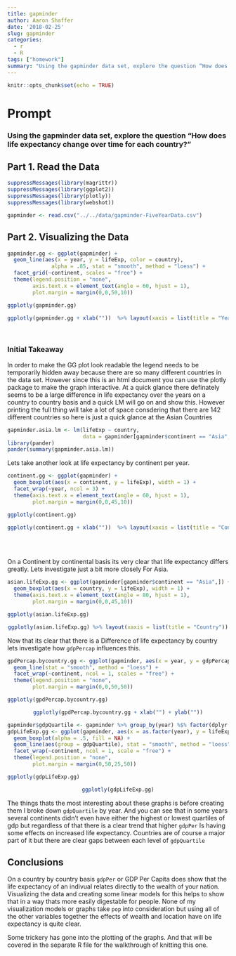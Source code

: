 ```yaml
---
title: gapminder
author: Aaron Shaffer
date: '2018-02-25'
slug: gapminder
categories:
  - r
  - R
tags: ["homework"]
summary: "Using the gapminder data set, explore the question “How does life expectancy change over time for each country?” Automate your entire workflow including data acquisition as a separate R file."
---
```


```r
knitr::opts_chunk$set(echo = TRUE)
```

<h1>Prompt</h1>

<h3>Using the gapminder data set, explore the question "How does life expectancy change over time for each country?"<h3>


<h2>Part 1. Read the Data</h2>

```r
suppressMessages(library(magrittr))
suppressMessages(library(ggplot2))
suppressMessages(library(plotly))
suppressMessages(library(webshot))

gapminder <- read.csv("../../data/gapminder-FiveYearData.csv")
```

<h2>Part 2. Visualizing the Data </h2>

```r
gapminder.gg <- ggplot(gapminder) +  
  geom_line(aes(x = year, y = lifeExp, color = country),
              alpha = .85, stat = "smooth", method = "loess") +
  facet_grid(~continent, scales = "free") +
  theme(legend.position = "none",
        axis.text.x = element_text(angle = 60, hjust = 1),
        plot.margin = margin(0,0,50,10))
```
```r
ggplotly(gapminder.gg)
```
<center>
```r
ggplotly(gapminder.gg + xlab(""))  %>% layout(xaxis = list(title = "Year"))
```
</center>
<br>

<h3> Initial Takeaway </h3>

In order to make the GG plot look readable the legend needs to be temporarily hidden away because there are so many different countries in the data set.  However since this is an html document you can use the plotly package to make the graph interactive.  At a quick glance there definately seems to be a large difference in life expectancy over the years on a country to country basis and a quick LM will go on and show this. However printing the full thing will take a  lot of space consdering that there are 142 different countries so here is just a quick glance at the Asian Countries

```r
gapminder.asia.lm <- lm(lifeExp ~ country,
                        data = gapminder[gapminder$continent == "Asia",])
library(pander)
pander(summary(gapminder.asia.lm))
```

Lets take another look at life expectancy by continent per year.

```r
continent.gg <- ggplot(gapminder) +
  geom_boxplot(aes(x = continent, y = lifeExp), width = 1) +
  facet_wrap(~year, ncol = 3) +
  theme(axis.text.x = element_text(angle = 60, hjust = 1),
        plot.margin = margin(0,0,45,10))
```
```r
ggplotly(continent.gg)
```
<center>

```r
ggplotly(continent.gg + xlab(""))  %>% layout(xaxis = list(title = "Continent"))
```

</center>
<br>
<br>

On a Continent by continental basis its very clear that life expectancy differs greatly.  Lets investigate just a bit more closely For Asia.

```r
asian.lifeExp.gg <- ggplot(gapminder[gapminder$continent == "Asia",]) +
  geom_boxplot(aes(x = country, y = lifeExp), width = 1) +
  theme(axis.text.x = element_text(angle = 80, hjust = 1),
        plot.margin = margin(0,0,45,10))
```
```r
ggplotly(asian.lifeExp.gg)
```
<center>
```r
ggplotly(asian.lifeExp.gg) %>% layout(xaxis = list(title = "Country"))
```
</center>

Now that its clear that there is a Difference of life expectancy by country lets investigate how `gdpPercap` influences this.
```r
gpdPercap.bycountry.gg <- ggplot(gapminder, aes(x = year, y = gdpPercap, color = country)) + geom_point() +
  geom_line(stat = "smooth", method = "loess") +
  facet_wrap(~continent, ncol = 1, scales = "free") +
  theme(legend.position = "none",
        plot.margin = margin(0,0,50,50))
```
```r
ggplotly(gpdPercap.bycountry.gg)
```
<center>
```r
ggplotly(gpdPercap.bycountry.gg + xlab("") + ylab(""))
```
</center>

```r
gapminder$gdpQuartile <- gapminder %>% group_by(year) %$% factor(dplyr::ntile(gdpPercap, 4))
gdpLifeExp.gg <- ggplot(gapminder, aes(x = as.factor(year), y = lifeExp, color = gdpQuartile)) +
  geom_boxplot(alpha = .5, fill = NA) +
  geom_line(aes(group = gdpQuartile), stat = "smooth", method = "loess", alpha = .5) +
  facet_wrap(~continent, ncol = 1, scale = "free") +
  theme(legend.position = "none",
        plot.margin = margin(0,50,25,50))
```
```r
ggplotly(gdpLifeExp.gg)
```
<center>
```r
ggplotly(gdpLifeExp.gg)
```
</center>

The things thats the most interesting about these graphs is before creating them I broke down `gdpQuartile` by year.  And you can see that in some years several continents didn't even have either the highest or lowest quartiles of gdp but regardless of that there is a clear trend that higher `gdpPer` Is having some effects on increased life expectancy.  Countries are of course a major part of it but there are clear gaps between each level of `gdpQuartile`

<h2>Conclusions</h2>

On a country by country basis `gdpPer` or GDP Per Capita does show that the life expectancy of an indivual relates directly to the wealth of your nation.  Visualizing the data and creating some linear models for this helps to show that in a way thats more easily digestable for people.  None of my visualization models or graphs take `pop` into consideration but using all of the other variables together the effects of wealth and location have on life expectancy is quite clear.

Some trickery has gone into the plotting of the graphs.  And that will be covered in the separate R file for the walkthrough of knitting this one.
